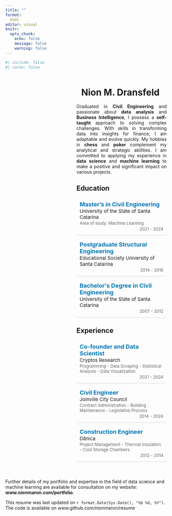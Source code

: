 ```yaml
---
title: ""
format: 
  html
editor: visual
knitr:
  opts_chunk: 
    echo: false
    message: false
    warning: false
---
```


```r
#| include: false
#| cache: false

```

::: columns
::: {.column width="35%"}
```{=html}
<style>
/* Style for the image */
.img-container {
  width: 200px; /* Initial width */
  overflow: hidden; /* Hide the overflow */
  opacity: 0; /* Start with the image invisible */
  transition: opacity 2s ease-in, transform 0.5s ease; /* Transition for fade-in and hover */
}

/* Fade-in effect when the page loads */
.img-container img {
  width: 100%; /* Make image fill the container */
  transition: transform 0.5s ease; /* Smooth transition for hover effect */
}

/* Hover effect */
.img-container:hover {
  transform: scale(1.1); /* Increase size to 110% when hovered */
}

/* Keyframes for fade-in animation */
@keyframes fadeIn {
    from { opacity: 0; }
    to { opacity: 1; }
}

/* Apply the animation to the image container */
.img-container {
    animation: fadeIn 2s ease-in forwards; /* Apply the fade-in effect on load */
}

</style>
```
<a href="https://nionmaron.com/">

::: img-container
<img src="images/profile.png" alt="Descriptive Alt Text"/>
:::

</a>

### Contact {#contact}

<link rel="stylesheet" href="https://cdnjs.cloudflare.com/ajax/libs/font-awesome/5.15.4/css/all.min.css">

```{=html}
<style>
.contact-item a {
  text-decoration: none;  /* Remove o sublinhado */
  color: inherit;         /* A cor do link será a mesma do texto circundante */
}
</style>
```
::: contact-item
<i class="fas fa-envelope icon"></i> <a href="mailto:nionmaron@gmail.com">nionmaron\@gmail.com</a> <br> <i class="fab fa-linkedin icon"></i> <a href="https://www.linkedin.com/in/nionmaron/" target="_blank">linkedin.com/nionmaron</a> <br> <i class="fas fa-globe icon"></i> <a href="http://www.nionmaron.com" target="_blank">www.nionmaron.com</a> <br>
:::

### Programming languages {#skills}

```r
bar_color <- "#969696" # Example: Red color
bar_background <- "#d9d9d9" # Example: Light grey color
```

```{=html}
<style>
/* Add some styling to the skill-bar */
.skill-bar {
  width: 100%; /* Full width of the container */
  background-color: `r bar_background`; /* Light grey background color of the bar */
  position: relative; /* Set position relative for absolute positioning inside */
  height: 30px; /* Fixed height for the bar */
  margin-bottom: 10px; /* Space between bars */
}

/* The actual bar */
.progress {
  background-color: `r bar_color`; /* Green color of the progressing bar */
  width: 0%; /* Start width at 0% to ensure left to right fill */
  height: 100%; /* Full height of its container */
  transition: width 2s ease; /* Smooth transition for the width */
  position: absolute; /* Position the bar */
}

/* Text to display over the bar */
.progress-text {
  position: absolute; /* Position the text over the bar */
  left: 10px; /* Small space from the left */
  line-height: 30px; /* Align vertically */
  /*font-weight: bold;  Make the text bold */
  z-index: 1; /* Bring text in front of the bar */
}
</style>
```
<!-- Skill Bars -->

::: skill-bar
::: {.progress data-width="96"}
:::

::: progress-text
R
:::
:::

::: skill-bar
::: {.progress data-width="75"}
:::

::: progress-text
Python
:::
:::

::: skill-bar
::: {.progress data-width="55"}
:::

::: progress-text
SQL
:::
:::

::: skill-bar
::: {.progress data-width="20"}
:::

::: progress-text
JavaScript
:::
:::

::: skill-bar
::: {.progress data-width="20"}
:::

::: progress-text
Scala
:::
:::

::: skill-bar
::: {.progress data-width="50"}
:::

::: progress-text
MQL5
:::
:::

<!-- Add more skill bars as needed -->

```{=html}
<script>
// Use JavaScript to animate the width of the progress bars
window.onload = function() {
  var elems = document.querySelectorAll('.progress');
  for(var i = 0; i < elems.length; i++) {
    // Retrieve the target width from the data attribute
    var targetWidth = elems[i].getAttribute('data-width') + '%';
    // Animate the width from 0% to the target width
    elems[i].style.width = targetWidth;
  }
}
</script>
```
### Packages and Frameworks

**`Rmarkdown`, `Quarto`,`Pandas`, `Caret`, `H2O`, `TensorFlow`, `OpenCV`**

### DevOps Tool

**`Git`, `GitHub`, `Docker`, `ShinyApp`, `PostgreSQL`, `PowerBI`, `Data Studio`**

### Languages

Portuguese: Native <br> English: Proficient
:::

::: {.column width="4%"}
:::

::: {.column width="61%"}
# [**Nion M. Dransfeld**]{.highlight}

::: {style="text-align: justify"}
<head>

```{=html}
<style>
.highlight {
  animation: fadeBackground 100s forwards; /* Animar por 5 segundos e manter o estado final */
  display: inline; /* Manter o comportamento de texto */
  padding: 5px 10px; /* 5px de espaço vertical e 10px de espaço horizontal */
  margin: 0 5px; /* Espaço adicional nas laterais para separar do resto do texto */
  border-radius: 5px; /* Borda arredondada com um raio de 5px */
}

@keyframes fadeBackground {
  from {background-color: transparent;}
  to {background-color: #b3daff;} /* Um tom de azul claro e moderno */
}

</style>
```
</head>

Graduated in **Civil Engineering** and passionate about **data analysis** and **Business Intelligence**, I possess a **self-taught** approach to solving complex challenges. With skills in transforming data into insights for finance, I am adaptable and evolve quickly. My hobbies in **chess** and **poker** complement my analytical and strategic abilities. I am committed to applying my experience in **data science** and **machine learning** to make a positive and significant impact on various projects.
:::

## <i class="fas fa-graduation-cap"></i> Education

```{=html}
<!DOCTYPE html>
<html lang="en">
<head>
<meta charset="UTF-8">
<meta name="viewport" content="width=device-width, initial-scale=1.0">
<title>Education Blocks</title>
<style>

  .education-block {
    background: transparent; /* Set the background to transparent */
    border-radius: 8px;
    box-shadow: 0 2px 4px rgba(0,0,0,0.1);
    margin-bottom: 10px; /* Further reduced margin */
    padding: 10px; /* Further reduced padding */
    display: flex;
    flex-direction: column;
    transition: background-color 0.3s; /* Smooth transition for hover effect */
  }

  .education-block:hover {
    background-color: #f9f9f9; /* Background color on hover */
    cursor: pointer; /* Change cursor to indicate clickable */
  }

  .title {
    font-size: 18px;
    font-weight: bold;
    color: #0077B5;
    margin-bottom: 1px; /* Further reduced margin */
  }

  .institution {
    font-size: 15px;
    margin-bottom: 1px; /* Further reduced margin */
    display: flex;
    align-items: center; /* Align the icon and text vertically */
  }

  .location {
    font-size: 13px;
    color: #666;
    display: flex;
    align-items: center; /* Align the icon and text vertically */
    margin-bottom: 2px; /* Further reduced margin */
  }

  .location-icon {
    font-size: 16px; /* Adjust size as needed */
    color: #0077B5; /* Or any other color you prefer */
    margin-right: 5px; /* Space between icon and text */
  }

  .period {
    font-size: 13px;
    color: #666;
    text-align: right;
    margin-top: auto; /* Keeps the period at the bottom */
  }

  @media screen and (max-width: 768px) {
    .education-block {
        padding: 8px; /* Even more reduced padding for small screens */
    }
  }
  .education-block-link {
  text-decoration: none; /* Remove o sublinhado dos links */
  color: inherit; /* Mantém a cor do texto igual ao resto do conteúdo */
  display: block; /* Faz o link se comportar como um bloco */
}

.education-block:hover {
  background-color: #f9f9f9; /* Cor de fundo no hover */
  /* Outras propriedades de estilo para hover */
}

/* Outros estilos permanecem inalterados */

  
</style>
</head>
<body>

<a href="https://www.udesc.br/international/colleges" target="_blank" rel="noopener noreferrer" class="education-block-link">
  <div class="education-block">
    <div class="title">Master’s in Civil Engineering</div>
    <div class="institution">
      University of the State of Santa Catarina
    </div>
    <div class="location">Area of study: Machine Learning</div>
    <div class="period">2021 - 2024</div>
  </div>
</a>

<a href="https://www.unisociesc.com.br/" target="_blank" rel="noopener noreferrer" class="education-block-link">
  <div class="education-block">
    <div class="title">Postgraduate Structural Engineering</div>
    <div class="institution">
      Educational Society University of Santa Catarina
    </div>
    <div class="period">2014 - 2016</div>
  </div>
</a>

<a href="https://www.udesc.br/international/colleges/graduate" target="_blank" rel="noopener noreferrer" class="education-block-link">
  <div class="education-block">
    <div class="title">Bachelor's Degree in Civil Engineering</div>
    <div class="institution">
      University of the State of Santa Catarina
    </div>
    <div class="period">2007 - 2012</div>
  </div>
</a>

</body>
</html>
```
## <i class="fas fa-briefcase"></i> Experience

```{=html}

<a href="https://cryptosresearch.com/" target="_blank" rel="noopener noreferrer" class="education-block-link">
  <div class="education-block">
    <div class="title">Co-founder and Data Scientist</div>
    <div class="institution">
      Cryptos Research 
    </div>
     <div class="location">Programming - Data Scraping - Statistical Analysis - Data Visualization</div>
    <div class="period">2021 - 2024</div>
  </div>
</a>

<a href="https://camara.joinville.br/" target="_blank" rel="noopener noreferrer" class="education-block-link">
  <div class="education-block">
    <div class="title">Civil Engineer</div>
    <div class="institution">
      Joinville City Council
    </div>
     <div class="location">Contract Administration - Building Maintenance - Legislative Process </div>
    <div class="period">2014 - 2024</div>
  </div>
</a>
<a href="https://danica.com.br/en" target="_blank" rel="noopener noreferrer" class="education-block-link">
  <div class="education-block">
    <div class="title">Construction Engineer</div>
    <div class="institution">
      Dânica 
    </div>
     <div class="location">Project Management - Thermal Insulation - Cold Storage Chambers </div>
    <div class="period">2012 - 2014</div>
  </div>
</a>

```
:::
:::

<br>

::: contact-item
Further details of my portfolio and expertise in the field of data science and machine learning are available for consultation on my website: [**www.nionmaron.com/portfolio**](https://nionmaron.com/portfolio).

<p class="small">
This resume was last updated on `r format.Date(Sys.Date(), "%b %d, %Y")`. The code is available on [www.github.com/nionmaron/resume](https://github.com/nionmaron/resume)
</p>
:::
